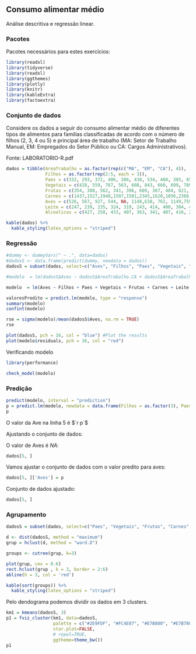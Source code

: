 ## Consumo alimentar médio

Análise descritiva e regressão linear.

### Pacotes

Pacotes necessários para estes exercícios:

```{r warning=FALSE, message=FALSE}
library(readxl)
library(tidyverse)
library(readxl)
library(ggthemes)
library(plotly)
library(knitr)
library(kableExtra)
library(factoextra)
```

### Conjunto de dados

Considere os dados a seguir do consumo alimentar médio de diferentes tipos de alimentos para famílias classificadas de acordo com o número de filhos (2, 3, 4 ou 5) e principal área de trabalho (MA: Setor de Trabalho Manual, EM: Empregados do Setor Público ou CA: Cargos Administrativos).

Fonte: LABORATORIO-R.pdf


```{r results=FALSE, warning=FALSE, message=FALSE}
dados = tibble(AreaTrabalho = as.factor(rep(c("MA", "EM", "CA"), 4)),
               Filhos = as.factor(rep(2:5, each = 3)),
               Paes = c(332, 293, 372, 406, 386, 438, 534, 460, 385, 655, 584, 515),
               Vegetais = c(428, 559, 767, 563, 608, 843, 660, 699, 789, 776, 995, 1097),
               Frutas = c(354, 388, 562, 341, 396, 689, 367, 484, 621, 423, 548, 887),
               Carnes = c(1437,1527,1948,1507,1501,2345,1620,1856,2366,1848,2056,2630),
               Aves = c(526, 567, 927, 544, NA, 1148,638, 762, 1149,759, 893, 1167),
               Leite = c(247, 239, 235, 324, 319, 243, 414, 400, 304, 495, 518, 561),
               Alcoolicos = c(427, 258, 433, 407, 363, 341, 407, 416, 282, 486, 319, 284))

kable(dados) %>%
  kable_styling(latex_options = "striped")
```

### Regressão

```{r results=TRUE, warning=FALSE, message=FALSE}
#dummy <- dummyVars(" ~ .", data=dados)
#dadosS <- data.frame(predict(dummy, newdata = dados))
dadosS = subset(dados, select=c("Aves", "Filhos", "Paes", "Vegetais", "Frutas", "Carnes", "Leite", "Alcoolicos"))

#modelo  = lm(dadosS$Aves ~ dadosS$AreaTrabalho.CA + dadosS$AreaTrabalho.EM + dadosS$AreaTrabalho.MA + dadosS$Filhos.2 + dadosS$Filhos.3 + dadosS$Filhos.4 + dadosS$Filhos.5 + dadosS$Paes + dadosS$Vegetais + dadosS$Frutas + dadosS$Carnes + dadosS$Leite + dadosS$Alcoolicos)

modelo  = lm(Aves ~ Filhos + Paes + Vegetais + Frutas + Carnes + Leite + Alcoolicos, data = dadosS)

valoresPredito = predict.lm(modelo, type = "response")
summary(modelo)
confint(modelo)
```

```{r}
rse = sigma(modelo)/mean(dadosS$Aves, na.rm = TRUE)
rse
```


```{r}
plot(dadosS, pch = 16, col = "blue") #Plot the results
plot(modelo$residuals, pch = 16, col = "red")
```

Verificando modelo

```{r}
library(performance)

check_model(modelo)
```


### Predição

```{r}
predict(modelo, interval = "prediction")
p = predict.lm(modelo, newdata = data.frame(Filhos = as.factor(3), Paes = 386, Vegetais = 608, Frutas = 396, Carnes = 1501, Leite = 319, Alcoolicos = 363))
p
```

O valor da Ave na linha 5 é $`r p`$

Ajustando o conjunto de dados:

O valor de Aves é $NA$:

```{r}
dados[5, ]
```

Vamos ajustar o conjunto de dados com o valor predito para aves:

```{r}
dados[5, ]['Aves'] = p
```

Conjunto de dados ajustado:

```{r}
dados[5, ]
```

### Agrupamento

```{r message=FALSE}
dadosS = subset(dados, select=c("Paes", "Vegetais", "Frutas", "Carnes", "Aves", "Leite", "Alcoolicos"))

d <- dist(dadosS, method = "maximum")
grup = hclust(d, method = "ward.D")

groups <- cutree(grup, k=3)

plot(grup, cex = 0.6)
rect.hclust(grup , k = 3, border = 2:6)
abline(h = 3, col = 'red')

kable(sort(groups)) %>%
  kable_styling(latex_options = "striped")
```

Pelo dendograma podemos dividir os dados em 3 clusters.

```{r}
km1 = kmeans(dadosS, 3)
p1 = fviz_cluster(km1, data=dadosS,
                  palette = c("#2E9FDF", "#FC4E07", "#E7B800", "#E7B700"),
                  star.plot=FALSE,
                  # repel=TRUE,
                  ggtheme=theme_bw())
p1
```
